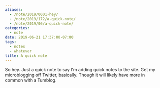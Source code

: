 ```yaml
---
aliases:
  - /note/2019/0001-hey/
  - /note/2019/172/a-quick-note/
  - /note/2019/06/a-quick-note/
categories:
  - note
date: 2019-06-21 17:37:00-07:00
tags:
  - notes
  - whatever
title: A quick note
---
```


So hey. Just a quick note to say I'm adding quick notes to the site. Get my
microblogging off Twitter, basically. Though it will likely have more in common
with a Tumblog.
